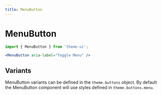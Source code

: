 ```yaml
---
title: MenuButton
---
```


# MenuButton

```js
import { MenuButton } from 'theme-ui';
```

```jsx
<MenuButton aria-label="Toggle Menu" />
```

## Variants

MenuButton variants can be defined in the `theme.buttons` object.
By default the MenuButton component will use styles defined in `theme.buttons.menu`.
